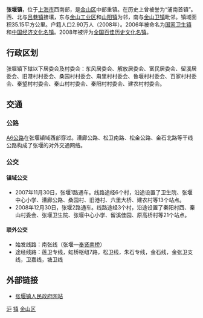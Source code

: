 {{中国乡级行政区
|行政区全称 = 张堰镇
|景观照片文件名 = 
|景观照片描述 = 
|汉语拼音 = 
|其他语言 = 
|其他语言名称 = 
|位置图文件名 = 
|位置图描述 = 
|自定义图片=
|上级行政区 = [[上海市|上海市]][[金山区_(上海市)|金山区]]
|行政区类别 = 镇
|行政区划代码 = 310116103
|行政区划 = 13个
|村委会 = 9
|居委会 = 4
|建置时间 = 1946年
|领导职位 = 镇长
|领导名称 = 吴丙章
|政府驻地 = 康德路328号
|毗邻 = 
|总面积 = 35.15[[平方公里|平方公里]]
|总人口 = 
|户籍人口 = 2.90万人
|户籍人口年份 = 2008年
|常住人口 = 
|常住人口年份 = 
|人口密度 =
|GDP = 28.09亿元<sup>（2012年）</sup>
|邮政编码 = 201514
|电话区号 = 21
|官方网站 = http://zhangyan.jinshan.gov.cn/ 
|网站名称 = 张堰
}}

'''张堰镇'''，位于[[上海市|上海市]]西南部，是[[金山区_(上海市)|金山区]]中部重镇。在历史上曾被誉为“浦南首镇”。西、北与[[吕巷镇|吕巷镇]]接壤，东与[[金山工业区|金山工业区]]和[[山阳镇|山阳镇]]为邻，南与[[金山卫镇|金山卫镇]]毗邻。镇域面积35.15平方公里。户籍人口2.90万人（2008年）。2006年被命名为[[国家卫生镇|国家卫生镇]]和[[中国经济文化名镇|中国经济文化名镇]]。2008年被评为[[全国百佳历史文化名镇|全国百佳历史文化名镇]]。

== 行政区划 ==
张堰镇下辖以下居委会及村委会：东风居委会、解放居委会、富民居委会、留溪居委会、旧港村村委会、桑园村村委会、甪里村村委会、鲁堰村村委会、百家村村委会、秦望村村委会、秦山村村委会、秦阳村村委会、建农村村委会。

== 交通 ==
=== 公路 ===
[[A6公路|A6公路]]在张堰镇域西部穿过。漕廊公路、松卫南路、松金公路、金石北路等干线公路构成了张堰的对外交通网络。

=== 公交 ===
==== 镇域公交 ====
* 2007年11月30日，张堰1路通车。线路途经6个村，沿途设置了卫生院、张堰中心小学、漕廊公路、桑园村、旧港村、六里大桥、建农村等13个站点。
* 2008年12月30日，张堰2路通车。线路途经3个村，沿途设置了秦阳村西、秦山村委会、张堰卫生院、张堰中心小学、留溪佳园、原高桥村等21个站点。

==== 联外公交 ====
* 始发线路：南张线（张堰—[[奉贤区|奉贤]][[南桥镇_(上海市)|南桥]]）
* 途经线路：莲卫专线，虹桥枢纽7路，松卫线，朱石专线，金石线，金张卫支线，卫嘉线，塘卫线

== 外部链接 ==
* [https://web.archive.org/web/20090207110015/http://zhangyan.jinshan.gov.cn/ 张堰镇人民政府网站]

{{金山区行政区划}}
{{中国历史文化名镇}}
{{上海市历史文化风貌区}}
{{上海市功能性区域}}

[[Category:中国历史文化名镇|沪]]
[[Category:上海市金山区行政区划|镇]]
[[Category:上海乡镇|金山区]]